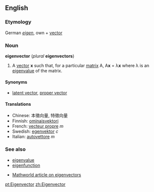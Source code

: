 ==English==
===Etymology===
German ''[[eigen]]'', own + [[vector]]

===Noun===
'''eigenvector''' (''plural'' '''eigenvectors''')

# {{linearalg}} A [[vector]] '''x''' such that, for a particular [[matrix]] A, A'''x''' = &lambda;'''x''' where &lambda; is an [[eigenvalue]] of the matrix.

====Synonyms====
*[[latent vector]], [[proper vector]]

====Translations====
*Chinese: 本徵向量, 特徵向量
*Finnish: [[ominaisvektori]]
*French: [[vecteur propre]] ''m''
*Swedish: [[egenvektor]] ''c''
*Italian: [[autovettore]] ''m''

===See also===
*[[eigenvalue]]
*[[eigenfunction]]
{{Wikipedia}}
*[http://mathworld.wolfram.com/Eigenvector.html Mathworld article on eigenvectors]

[[pt:Eigenvector]]
[[zh:Eigenvector]]